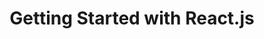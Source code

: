 ---
title: "Getting Started with React.js"
description: "New to React? I'll briefly introduce JavaScript, and build on that foundation to explain the fundamentals of React.js. No prior experience is needed."
tags:
  - title: "Next Conf"
    slug: "next-conf"
---